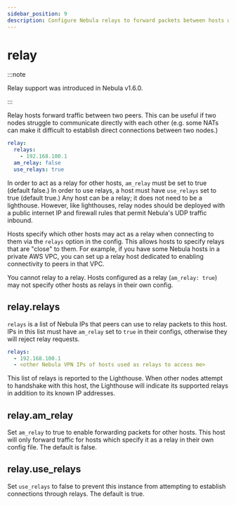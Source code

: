 ```yaml
---
sidebar_position: 9
description: Configure Nebula relays to forward packets between hosts with tricky connectivity issues.
---
```


# relay

:::note

Relay support was introduced in Nebula v1.6.0.

:::

Relay hosts forward traffic between two peers. This can be useful if two nodes struggle to communicate directly with
each other (e.g. some NATs can make it difficult to establish direct connections between two nodes.)

```yml
relay:
  relays:
    - 192.168.100.1
  am_relay: false
  use_relays: true
```

In order to act as a relay for other hosts, `am_relay` must be set to true (default false.) In order to use relays, a
host must have `use_relays` set to true (default true.) Any host can be a relay; it does not need to be a lighthouse.
However, like lighthouses, relay nodes should be deployed with a public internet IP and firewall rules that permit
Nebula's UDP traffic inbound.

Hosts specify which other hosts may act as a relay when connecting to them via the `relays` option in the config. This
allows hosts to specify relays that are "close" to them. For example, if you have some Nebula hosts in a private AWS
VPC, you can set up a relay host dedicated to enabling connectivity to peers in that VPC.

You cannot relay to a relay. Hosts configured as a relay (`am_relay: true`) may not specify other hosts as relays in
their own config.

## relay.relays

`relays` is a list of Nebula IPs that peers can use to relay packets to this host. IPs in this list must have `am_relay`
set to `true` in their configs, otherwise they will reject relay requests.

```yml
relays:
  - 192.168.100.1
  - <other Nebula VPN IPs of hosts used as relays to access me>
```

This list of relays is reported to the Lighthouse. When other nodes attempt to handshake with this host, the Lighthouse
will indicate its supported relays in addition to its known IP addresses.

## relay.am_relay

Set `am_relay` to true to enable forwarding packets for other hosts. This host will only forward traffic for hosts which
specify it as a relay in their own config file. The default is false.

## relay.use_relays

Set `use_relays` to false to prevent this instance from attempting to establish connections through relays. The default
is true.
